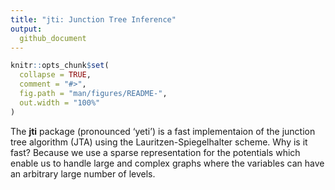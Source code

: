 ```yaml
---
title: "jti: Junction Tree Inference"
output:
  github_document
---
```


```r
knitr::opts_chunk$set(
  collapse = TRUE,
  comment = "#>",
  fig.path = "man/figures/README-",
  out.width = "100%"
)
```

The **jti** package (pronounced 'yeti') is a fast implementaion of the junction tree algorithm (JTA) using the Lauritzen-Spiegelhalter scheme. Why is it fast? Because we use a sparse representation for the potentials which enable us to handle large and complex graphs where the variables can have an arbitrary large number of levels.
